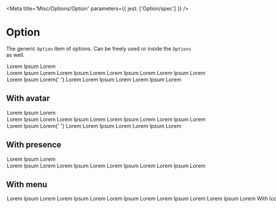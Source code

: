 

<Meta title='Misc/Options/Option' parameters={{ jest: ['Option/spec'] }} />

# Option

The generic <LinkTo kind='Misc/Options/Option' story='Default'>`Option`</LinkTo> item of options. Can be freely used or inside the <LinkTo kind='Misc/Options/Options' story='Default'>`Options`</LinkTo> as well.

<Canvas>
  <Story name='Default'>
    <Box position='relative' maxWidth={250}>
      <Option onClick={action('click')}>
        <Option.Content>Lorem Ipsum Lorem</Option.Content>
      </Option>
      <Option>
        <Option.Content>
          Lorem Ipsum Lorem Lorem Ipsum Lorem Lorem Ipsum Lorem Lorem Ipsum
          Lorem
        </Option.Content>
      </Option>
      <Option>
        <Option.Content>
          Lorem Ipsum Lorem{' '}
          <Option.Description>
            Lorem Lorem Ipsum Lorem Lorem Ipsum Lorem
          </Option.Description>
        </Option.Content>
      </Option>
    </Box>
  </Story>
</Canvas>

## With avatar

<Canvas>
  <Story name='withAvatar'>
    <Box position='relative' maxWidth={250}>
      <Option onClick={action('click')}>
        <Option.Avatar>
          <Avatar url={exampleAvatar} size='x28' />
        </Option.Avatar>
        <Option.Content>Lorem Ipsum Lorem</Option.Content>
      </Option>
      <Option>
        <Option.Avatar>
          <Avatar url={exampleAvatar} size='x28' />
        </Option.Avatar>
        <Option.Content>
          Lorem Ipsum Lorem Lorem Ipsum Lorem Lorem Ipsum Lorem Lorem Ipsum
          Lorem
        </Option.Content>
      </Option>
      <Option>
        <Option.Avatar>
          <Avatar url={exampleAvatar} size='x28' />
        </Option.Avatar>
        <Option.Content>
          Lorem Ipsum Lorem{' '}
          <Option.Description>
            Lorem Lorem Ipsum Lorem Lorem Ipsum Lorem
          </Option.Description>
        </Option.Content>
      </Option>
    </Box>
  </Story>
</Canvas>

## With presence

<Canvas>
  <Story name='withPresence'>
    <Box position='relative' maxWidth={250}>
      <Option onClick={action('click')}>
        <Option.Column>
          <StatusBullet />
        </Option.Column>
        <Option.Content>Lorem Ipsum Lorem</Option.Content>
      </Option>
      <Option>
        <Option.Avatar>
          <Avatar url={exampleAvatar} size='x28' />
        </Option.Avatar>
        <Option.Column>
          <StatusBullet />
        </Option.Column>
        <Option.Content>
          Lorem Ipsum Lorem Lorem Ipsum Lorem Lorem Ipsum Lorem Lorem Ipsum
          Lorem
        </Option.Content>
      </Option>
    </Box>
  </Story>
</Canvas>

## With menu

<Canvas>
  <Story name='withMenu'>
    <Box position='relative' maxWidth={250}>
      <Option onClick={action('click')}>
        <Option.Content>Lorem Ipsum Lorem</Option.Content>
        <Option.Menu>
          <Menu options={menuOptions} />
        </Option.Menu>
      </Option>
      <Option>
        <Option.Avatar>
          <Avatar url={exampleAvatar} size='x28' />
        </Option.Avatar>
        <Option.Column>
          <StatusBullet />
        </Option.Column>
        <Option.Content>
          Lorem Ipsum Lorem Lorem Ipsum Lorem Lorem Ipsum Lorem Lorem Ipsum
          Lorem
        </Option.Content>
        <Option.Menu>
          <Menu options={menuOptions} />
        </Option.Menu>
      </Option>
    </Box>
  </Story>
</Canvas>

## With Icon

<Canvas>
  <Story name='withIcon'>
    <Box position='relative' maxWidth={250}>
      <Option onClick={action('click')}>
        <Option.Icon name='bell' />
        <Option.Content>Lorem Ipsum Lorem</Option.Content>
        <Option.Menu>
          <Menu options={menuOptions} />
        </Option.Menu>
      </Option>
      <Option>
        <Option.Avatar>
          <Avatar url={exampleAvatar} size='x28' />
        </Option.Avatar>
        <Option.Icon name='bell' />
        <Option.Column>
          <StatusBullet />
        </Option.Column>
        <Option.Content>
          Lorem Ipsum Lorem Lorem Ipsum Lorem Lorem Ipsum Lorem Lorem Ipsum
          Lorem
        </Option.Content>
        <Option.Menu>
          <Menu options={menuOptions} />
        </Option.Menu>
      </Option>
    </Box>
  </Story>
</Canvas>

## As UserItem

<Canvas>
  <Story name='asUserItem'>
    <Box position='relative' maxWidth={330}>
      <Option onClick={action('click')}>
        <Option.Avatar>
          <Avatar url={exampleAvatar} size='x28' />
        </Option.Avatar>
        <Option.Column>
          <StatusBullet />
        </Option.Column>
        <Option.Content>
          <Box withTruncatedText fontScale='p3'>
            carla.culhane{' '}
            <Box is='span' color='neutral-500'>
              (carla hune)
            </Box>
          </Box>
        </Option.Content>
        <Option.Menu>
          <Menu options={menuOptions} />
        </Option.Menu>
      </Option>
    </Box>
  </Story>
</Canvas>

## As Skeleton

<Canvas>
  <Story name='Skeleton'>
    <Box position='relative' maxWidth={330}>
      <Option.Skeleton />
    </Box>
  </Story>
</Canvas>

<ArgsTable of={Option} />
